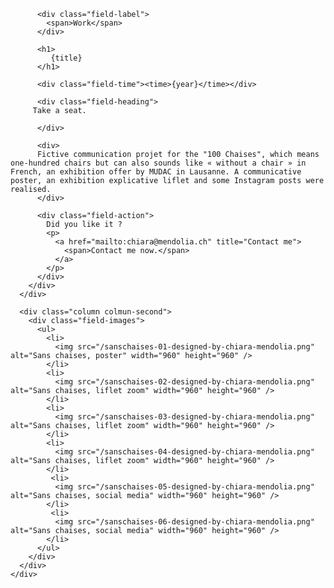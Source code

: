 

<Layout class="work" title={title}>
  <main class="region-content work">
    <div class="region">
      <div class="column column-first">
        <div class="field-body">

          <div class="field-label">
            <span>Work</span>
          </div>

          <h1>
             {title}
          </h1>

          <div class="field-time"><time>{year}</time></div>

          <div class="field-heading">
         Take a seat.

          </div>

          <div>
          Fictive communication projet for the "100 Chaises", which means one-hundred chairs but can also sounds like « without a chair » in French, an exhibition offer by MUDAC in Lausanne. A communicative poster, an exhibition explicative liflet and some Instagram posts were realised.
          </div>

          <div class="field-action">
            Did you like it ?
            <p>
              <a href="mailto:chiara@mendolia.ch" title="Contact me">
                <span>Contact me now.</span>
              </a>
            </p>
          </div>
        </div>
      </div>

      <div class="column colmun-second">
        <div class="field-images">
          <ul>
            <li>
              <img src="/sanschaises-01-designed-by-chiara-mendolia.png" alt="Sans chaises, poster" width="960" height="960" />
            </li>
            <li>
              <img src="/sanschaises-02-designed-by-chiara-mendolia.png" alt="Sans chaises, liflet zoom" width="960" height="960" />
            </li>
            <li>
              <img src="/sanschaises-03-designed-by-chiara-mendolia.png" alt="Sans chaises, liflet zoom" width="960" height="960" />
            </li>
            <li>
              <img src="/sanschaises-04-designed-by-chiara-mendolia.png" alt="Sans chaises, liflet zoom" width="960" height="960" />
            </li>
             <li>
              <img src="/sanschaises-05-designed-by-chiara-mendolia.png" alt="Sans chaises, social media" width="960" height="960" />
            </li>
             <li>
              <img src="/sanschaises-06-designed-by-chiara-mendolia.png" alt="Sans chaises, social media" width="960" height="960" />
            </li>
          </ul>
        </div>
      </div>
    </div>

  </main>
</Layout>
